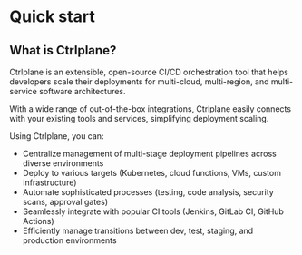 # Quick start

## What is Ctrlplane?

Ctrlplane is an extensible, open-source CI/CD orchestration tool that helps developers scale their deployments for multi-cloud, multi-region, and multi-service software architectures.

With a wide range of out-of-the-box integrations, Ctrlplane easily connects with your existing tools and services, simplifying deployment scaling.

Using Ctrlplane, you can:

- Centralize management of multi-stage deployment pipelines across diverse environments
- Deploy to various targets (Kubernetes, cloud functions, VMs, custom infrastructure)
- Automate sophisticated processes (testing, code analysis, security scans, approval gates)
- Seamlessly integrate with popular CI tools (Jenkins, GitLab CI, GitHub Actions)
- Efficiently manage transitions between dev, test, staging, and production environments

